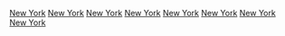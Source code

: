 {{Commons cat|New York metropolitan area}}

[[Category:賓夕法尼亞州城市群|New York]]
[[Category:紐約州城市群|New York]]
[[Category:新澤西州城市群|New York]]
[[Category:康涅狄格州城市群|New York]]
[[Category:賓夕法尼亞州地區|New York]]
[[Category:紐約州地區|New York]]
[[Category:新澤西州地區|New York]]
[[Category:康涅狄格州地區|New York]]